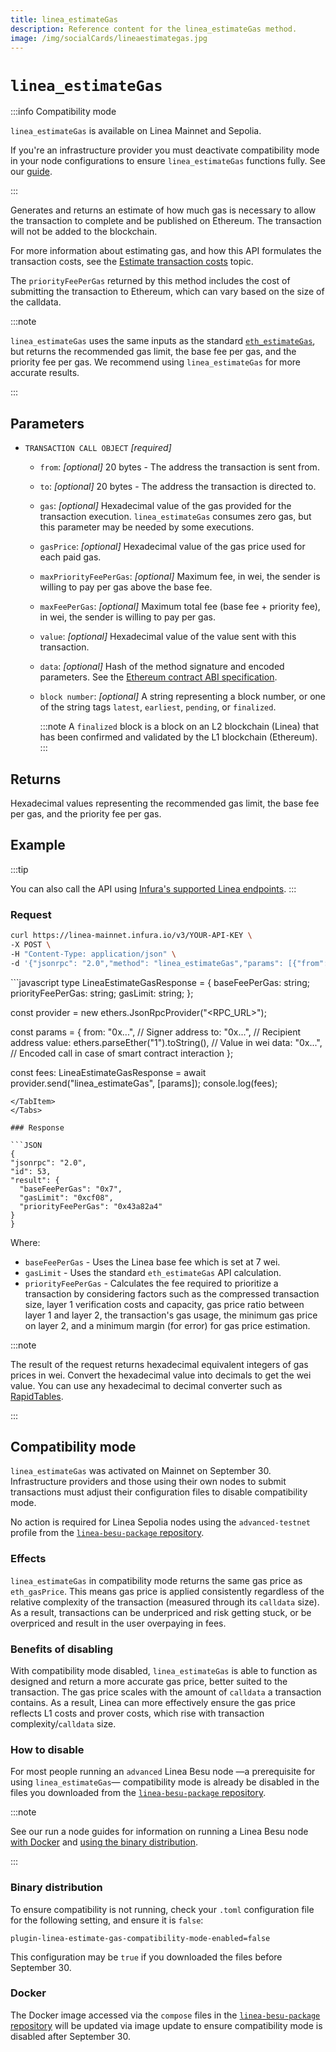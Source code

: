 ```yaml
---
title: linea_estimateGas
description: Reference content for the linea_estimateGas method.
image: /img/socialCards/lineaestimategas.jpg
---
```



# `linea_estimateGas`

:::info Compatibility mode

`linea_estimateGas` is available on Linea Mainnet and Sepolia.

If you're an infrastructure provider you must deactivate compatibility mode in your node 
configurations to ensure `linea_estimateGas` functions fully. See our [guide](#compatibility-mode).

:::

Generates and returns an estimate of how much gas is necessary to allow the transaction to complete 
and be published on Ethereum. The transaction will not be added to the blockchain.

For more information about estimating gas, and how this API formulates the transaction costs, see 
the [Estimate transaction costs](../../guides/gas/gas-fees.mdx) topic.

The `priorityFeePerGas` returned by this method includes the cost of submitting the transaction to 
Ethereum, which can vary based on the size of the calldata.

:::note

`linea_estimateGas` uses the same inputs as the standard
[`eth_estimateGas`](https://docs.infura.io/api/networks/linea/json-rpc-methods/eth_estimategas), but 
returns the recommended gas limit, the base fee per gas, and the priority fee per gas. We recommend 
using `linea_estimateGas` for more accurate results.

:::

## Parameters

- `TRANSACTION CALL OBJECT` _\[required]_
  - `from`: _\[optional]_ 20 bytes - The address the transaction is sent from.
  - `to`: _\[optional]_ 20 bytes - The address the transaction is directed to.
  - `gas`: _\[optional]_ Hexadecimal value of the gas provided for the transaction execution. `linea_estimateGas` consumes
      zero gas, but this parameter may be needed by some executions.
  - `gasPrice`: _\[optional]_ Hexadecimal value of the gas price used for each paid gas.
  - `maxPriorityFeePerGas`: _\[optional]_ Maximum fee, in wei, the sender is willing to pay per gas above the base fee.
  - `maxFeePerGas`: _\[optional]_ Maximum total fee (base fee + priority fee), in wei, the sender is willing to pay per gas.
  - `value`: _\[optional]_ Hexadecimal value of the value sent with this transaction.
  - `data`: _\[optional]_ Hash of the method signature and encoded parameters. See the
      [Ethereum contract ABI specification](https://docs.soliditylang.org/en/latest/abi-spec.html).
  - `block number`: _\[optional]_ A string representing a block number, or one of the string tags `latest`, `earliest`,
      `pending`, or `finalized`.

      :::note
      A `finalized` block is a block on an L2 blockchain (Linea) that has been confirmed and validated by
      the L1 blockchain (Ethereum).
      :::

## Returns

Hexadecimal values representing the recommended gas limit, the base fee per gas, and the priority 
fee per gas.

## Example

:::tip

You can also call the API using [Infura's supported Linea endpoints](https://docs.infura.io/api/networks/linea/choose-a-network).
:::

### Request

<Tabs>
  <TabItem value="cURL">

  ```bash
  curl https://linea-mainnet.infura.io/v3/YOUR-API-KEY \
  -X POST \
  -H "Content-Type: application/json" \
  -d '{"jsonrpc": "2.0","method": "linea_estimateGas","params": [{"from": "0x971e727e956690b9957be6d51Ec16E73AcAC83A7","gas":"0x21000"}],"id": 53}'
  ```

  </TabItem>
  <TabItem value="ethers.js">
  ```javascript
  type LineaEstimateGasResponse = {
    baseFeePerGas: string;
    priorityFeePerGas: string;
    gasLimit: string;
  };

  const provider = new ethers.JsonRpcProvider("<RPC_URL>");

  const params = {
    from: "0x...", // Signer address
    to: "0x...", // Recipient address
    value: ethers.parseEther("1").toString(), // Value in wei
    data: "0x...", // Encoded call in case of smart contract interaction
  };

  const fees: LineaEstimateGasResponse = await provider.send("linea_estimateGas", [params]);
  console.log(fees);
  ``` 
  </TabItem>
</Tabs>

### Response

```JSON
{
  "jsonrpc": "2.0",
  "id": 53,
  "result": {
    "baseFeePerGas": "0x7",
    "gasLimit": "0xcf08",
    "priorityFeePerGas": "0x43a82a4"
  }
}
```

Where:
- `baseFeePerGas` - Uses the Linea base fee which is set at 7 wei.
- `gasLimit` - Uses the standard `eth_estimateGas` API calculation.
- `priorityFeePerGas` - Calculates the fee required to prioritize a transaction by considering factors such as the
    compressed transaction size, layer 1 verification costs and capacity, gas price ratio between layer 1 and
    layer 2, the transaction's gas usage, the minimum gas price on layer 2, and a minimum
    margin (for error) for gas price estimation.

:::note

The result of the request returns hexadecimal equivalent integers of gas prices in wei. Convert the hexadecimal value into
decimals to get the wei value. You can use any hexadecimal to decimal converter such as
[RapidTables](https://www.rapidtables.com/convert/number/hex-to-decimal.html).

:::

## Compatibility mode

`linea_estimateGas` was activated on Mainnet on September 30. Infrastructure providers and those
using their own nodes to submit transactions must adjust their configuration files to disable 
compatibility mode.

No action is required for Linea Sepolia nodes using the `advanced-testnet` profile from the 
[`linea-besu-package` repository](https://github.com/Consensys/linea-besu-package/tree/main).

### Effects 

`linea_estimateGas` in compatibility mode returns the same gas price as `eth_gasPrice`. This means
gas price is applied consistently regardless of the relative complexity of the transaction 
(measured through its `calldata` size). As a result, transactions can be underpriced and risk 
getting stuck, or be overpriced and result in the user overpaying in fees.

### Benefits of disabling

With compatibility mode disabled, `linea_estimateGas` is able to function as designed and return a 
more accurate gas price, better suited to the transaction. The gas price scales with the amount of
`calldata` a transaction contains. As a result, Linea can more effectively ensure the gas price
reflects L1 costs and prover costs, which rise with transaction complexity/`calldata` size.

### How to disable

For most people running an `advanced` Linea Besu node —a prerequisite for using `linea_estimateGas`—
compatibility mode is already be disabled in the files you downloaded from the [`linea-besu-package`
repository](https://github.com/Consensys/linea-besu-package/tree/main). 

:::note

See our run a node guides for information on running a Linea Besu node [with Docker](../../guides/run-a-node/use-docker.mdx#run-a-linea-besu-node) 
and [using the binary distribution](../../guides/run-a-node/use-binary.mdx#run-a-linea-besu-node).

:::

### Binary distribution

To ensure compatibility is not running, check your `.toml` configuration file for the following
setting, and ensure it is `false`:
```
plugin-linea-estimate-gas-compatibility-mode-enabled=false
```

This configuration may be `true` if you downloaded the files before September 30.

### Docker

The Docker image accessed via the `compose` files in the [`linea-besu-package` repository](https://github.com/Consensys/linea-besu-package/blob/main/linea-besu/profiles/advanced-sepolia.toml)
will be updated via image update to ensure compatibility mode is disabled after September 30. 

